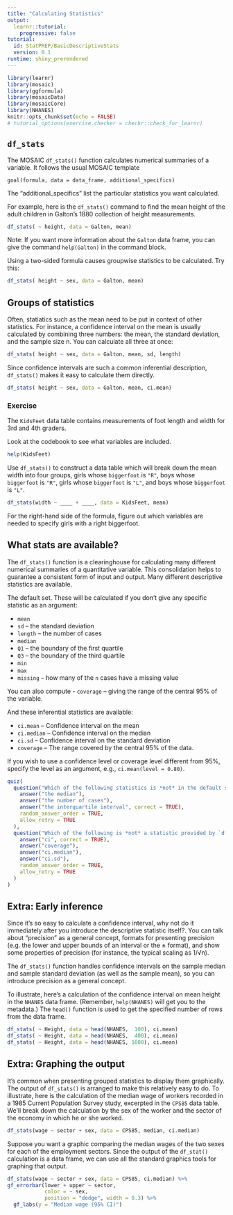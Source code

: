 ```yaml
---
title: "Calculating Statistics"
output: 
  learnr::tutorial:
    progressive: false
tutorial:
  id: StatPREP/BasicDescriptiveStats
  version: 0.1
runtime: shiny_prerendered
---
```


```r
library(learnr)
library(mosaic)
library(ggformula)
library(mosaicData)
library(mosaicCore)
library(NHANES)
knitr::opts_chunk$set(echo = FALSE)
# tutorial_options(exercise.checker = checkr::check_for_learnr)
```

## `df_stats`

The MOSAIC `df_stats()` function calculates numerical summaries of a variable. It follows the usual MOSAIC template

    goal(formula, data = data_frame, additional_specifics)
    
The "additional_specifics" list the particular statistics you want calculated. 

For example, here is the `df_stats()` command to find the mean height of the adult children in Galton's 1880 collection of height measurements.  

```r
df_stats( ~ height, data = Galton, mean)
```

Note: If you want more information about the `Galton` data frame, you can give the command `help(Galton)` in the command block.

Using a two-sided formula causes groupwise statistics to be calculated. Try this:

```r
df_stats( height ~ sex, data = Galton, mean)
```

## Groups of statistics

Often, statiatics such as the mean need to be put in context of other statistics. For instance, a confidence interval on the mean is usually calculated by combining three numbers: the mean, the standard deviation, and the sample size n. You can calculate all three at once:

```r
df_stats( height ~ sex, data = Galton, mean, sd, length)
```

Since confidence intervals are such a common inferential description, `df_stats()` makes it easy to calculate them directly.

```r
df_stats( height ~ sex, data = Galton, mean, ci.mean)
```



### Exercise

The `KidsFeet` data table contains measurements of foot length and width for 3rd and 4th graders.

Look at the codebook to see what variables are included.

```r
help(KidsFeet)
```

Use `df_stats()` to construct a data table which will break down the mean width into four groups, girls whose `biggerfoot` is `"R"`, boys whose `biggerfoot` is `"R"`, girls whose `biggerfoot` is `"L"`, and boys whose `biggerfoot` is `"L"`.

```r
df_stats(width ~ ____ + ____, data = KidsFeet, mean)
```

<div id="girls-bigger-hint">For the right-hand side of the formula, figure out which variables are needed to specify girls with a right biggerfoot.</div>

## What stats are available?

The `df_stats()` function is a clearinghouse for calculating many different numerical summaries of a quantitative variable. This consolidation helps to guarantee a consistent form of input and output. Many different descriptive statistics are available.

The default set. These will be calculated if you don't give any specific statistic as an argument:

- `mean`
- `sd` -- the standard deviation
- `length` -- the number of cases
- `median`
- `Q1` -- the boundary of the first quartile
- `Q3` -- the boundary of the third quartile
- `min`
- `max`
- `missing` -- how many of the `n` cases have a missing value

You can also compute
- `coverage` -- giving the range of the central 95% of the variable.

And these inferential statistics are available:

- `ci.mean` -- Confidence interval on the mean
- `ci.median` -- Confidence interval on the median
- `ci.sd` -- Confidence interval on the standard deviation
- `coverage` -- The range covered by the central 95% of the data.

If you wish to use a confidence level or coverage level different from 95%, specify the level as an argument, e.g., `ci.mean(level = 0.80)`.



```r
quiz(
  question("Which of the following statistics is *not* in the default set produced by `df_stats()`?",
    answer("the median"),
    answer("the number of cases"),
    answer("the interquartile interval", correct = TRUE),
    random_answer_order = TRUE,
    allow_retry = TRUE
  ),
  question("Which of the following is *not* a statistic provided by `df_stats()`?",
    answer("ci", correct = TRUE),
    answer("coverage"),
    answer("ci.median"),
    answer("ci.sd"),
    random_answer_order = TRUE,
    allow_retry = TRUE
  )
)
```

## Extra: Early inference

Since it's so easy to calculate a confidence interval, why not do it immediately after you introduce the descriptive statistic itself?. You can talk about "precision" as a general concept, formats for presenting precision (e.g. the lower and upper bounds of an interval or the ± format), and show some properties of precision (for instance, the typical scaling as 1/√n).

The `df_stats()` function handles confidence intervals on the sample median and sample standard deviation (as well as the sample mean), so you can introduce precision as a general concept. 

To illustrate, here's a calculation of the confidence interval on mean height in the `NHANES` data frame. (Remember, `help(NHANES)` will get you to the metadata.) The `head()` function is used to get the specified number of rows from the data frame. 

```r
df_stats( ~ Height, data = head(NHANES,  100), ci.mean)
df_stats( ~ Height, data = head(NHANES,  400), ci.mean)
df_stats( ~ Height, data = head(NHANES, 1600), ci.mean)
```

## Extra: Graphing the output

It's common when presenting grouped statistics to display them graphically. The output of `df_stats()` is arranged to make this relatively easy to do. To illustrate, here is the calculation of the median wage of workers recorded in a 1985 Current Population Survey study, excerpted in the `CPS85` data table. We'll break down the calculation by the sex of the worker and the sector of the economy in which he or she worked.

```r
df_stats(wage ~ sector + sex, data = CPS85, median, ci.median)
```

Suppose you want a graphic comparing the median wages of the two sexes for each of the employment sectors. Since the output of the `df_stat()` calculation is a data frame, we can use all the standard graphics tools for graphing that output.

```r
df_stats(wage ~ sector + sex, data = CPS85, ci.median) %>%
gf_errorbar(lower + upper ~ sector,
            color = ~ sex, 
            position = "dodge", width = 0.3) %>%
  gf_labs(y = "Median wage (95% CI)")
```

